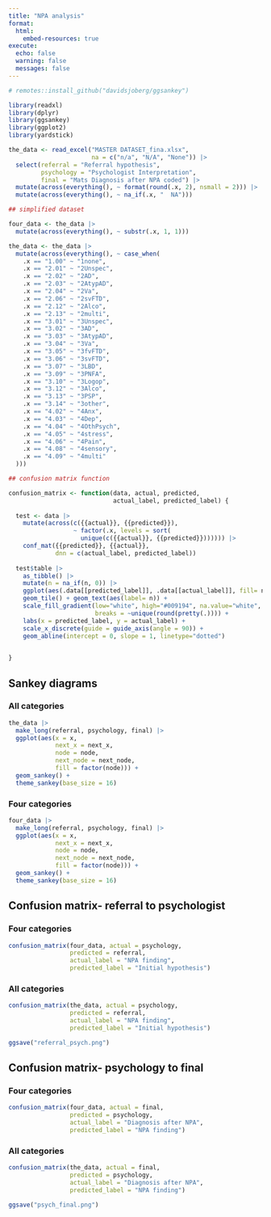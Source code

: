 ```yaml
---
title: "NPA analysis"
format: 
  html:
    embed-resources: true
execute:
  echo: false
  warning: false
  messages: false
---
```


```r

# remotes::install_github("davidsjoberg/ggsankey")

library(readxl)
library(dplyr)
library(ggsankey)
library(ggplot2)
library(yardstick)

the_data <- read_excel("MASTER DATASET_fina.xlsx", 
                       na = c("n/a", "N/A", "None")) |> 
  select(referral = "Referral hypothesis",
         psychology = "Psychologist Interpretation",
         final = "Mats Diagnosis after NPA coded") |> 
  mutate(across(everything(), ~ format(round(.x, 2), nsmall = 2))) |> 
  mutate(across(everything(), ~ na_if(.x, "  NA")))

## simplified dataset

four_data <- the_data |> 
  mutate(across(everything(), ~ substr(.x, 1, 1)))

the_data <- the_data |> 
  mutate(across(everything(), ~ case_when(
    .x == "1.00" ~ "1none",
    .x == "2.01" ~ "2Unspec",
    .x == "2.02" ~ "2AD",
    .x == "2.03" ~ "2AtypAD",
    .x == "2.04" ~ "2Va",
    .x == "2.06" ~ "2svFTD",
    .x == "2.12" ~ "2Alco",
    .x == "2.13" ~ "2multi",
    .x == "3.01" ~ "3Unspec",
    .x == "3.02" ~ "3AD",
    .x == "3.03" ~ "3AtypAD",
    .x == "3.04" ~ "3Va",
    .x == "3.05" ~ "3fvFTD",
    .x == "3.06" ~ "3svFTD",
    .x == "3.07" ~ "3LBD",
    .x == "3.09" ~ "3PNFA",
    .x == "3.10" ~ "3Logop",
    .x == "3.12" ~ "3Alco",
    .x == "3.13" ~ "3PSP",
    .x == "3.14" ~ "3other",
    .x == "4.02" ~ "4Anx",
    .x == "4.03" ~ "4Dep",
    .x == "4.04" ~ "4OthPsych",
    .x == "4.05" ~ "4stress",
    .x == "4.06" ~ "4Pain",
    .x == "4.08" ~ "4sensory",
    .x == "4.09" ~ "4multi"
  )))

## confusion matrix function

confusion_matrix <- function(data, actual, predicted, 
                             actual_label, predicted_label) {
  
  test <- data |> 
    mutate(across(c({{actual}}, {{predicted}}),
                  ~ factor(.x, levels = sort(
                    unique(c({{actual}}, {{predicted}})))))) |>
    conf_mat({{predicted}}, {{actual}}, 
             dnn = c(actual_label, predicted_label))
  
  test$table |>
    as_tibble() |>
    mutate(n = na_if(n, 0)) |>
    ggplot(aes(.data[[predicted_label]], .data[[actual_label]], fill= n)) +
    geom_tile() + geom_text(aes(label= n)) +
    scale_fill_gradient(low="white", high="#009194", na.value="white",
                        breaks = ~unique(round(pretty(.)))) +
    labs(x = predicted_label, y = actual_label) +
    scale_x_discrete(guide = guide_axis(angle = 90)) + 
    geom_abline(intercept = 0, slope = 1, linetype="dotted")

  
}

```

## Sankey diagrams

### All categories

```r

the_data |> 
  make_long(referral, psychology, final) |> 
  ggplot(aes(x = x, 
             next_x = next_x, 
             node = node, 
             next_node = next_node,
             fill = factor(node))) +
  geom_sankey() +
  theme_sankey(base_size = 16)

```

### Four categories

```r

four_data |> 
  make_long(referral, psychology, final) |> 
  ggplot(aes(x = x, 
             next_x = next_x, 
             node = node, 
             next_node = next_node,
             fill = factor(node))) +
  geom_sankey() +
  theme_sankey(base_size = 16)

```

## Confusion matrix- referral to psychologist

### Four categories

```r

confusion_matrix(four_data, actual = psychology, 
                 predicted = referral, 
                 actual_label = "NPA finding", 
                 predicted_label = "Initial hypothesis")

```

### All categories

```r

confusion_matrix(the_data, actual = psychology, 
                 predicted = referral, 
                 actual_label = "NPA finding", 
                 predicted_label = "Initial hypothesis")

ggsave("referral_psych.png")

```


## Confusion matrix- psychology to final

### Four categories

```r

confusion_matrix(four_data, actual = final, 
                 predicted = psychology, 
                 actual_label = "Diagnosis after NPA", 
                 predicted_label = "NPA finding")

```

### All categories

```r

confusion_matrix(the_data, actual = final, 
                 predicted = psychology, 
                 actual_label = "Diagnosis after NPA", 
                 predicted_label = "NPA finding")

ggsave("psych_final.png")

```



